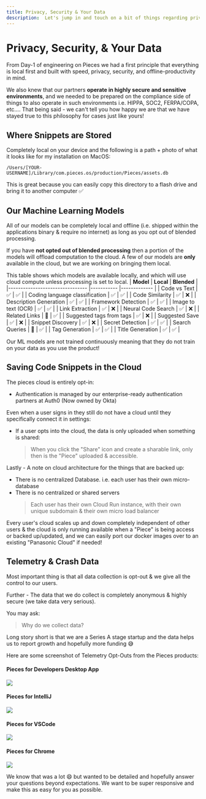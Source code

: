 ```yaml
---
title: Privacy, Security & Your Data
description:  Let's jump in and touch on a bit of things regarding privacy, data, cloud-based features, and our ML models!
---
```


<link rel="canonical" href="https://docs.pieces.app/product-highlights-and-benefits/privacy-security-data" />

# Privacy, Security, & Your Data
From Day-1 of engineering on Pieces we had a first principle that everything is local first and built with speed, privacy, security, and offline-productivity in mind.

We also knew that our partners **operate in highly secure and sensitive environments**, and we needed to be prepared on the compliance side of things to also operate in such environments i.e. HIPPA, SOC2, FERPA/COPA, etc…. That being said - we can't tell you how happy we are that we have stayed true to this philosophy for cases just like yours!

## Where Snippets are Stored
Completely local on your device and the following is a path + photo of what it looks like for my installation on MacOS:


```/Users/[YOUR-USERNAME]/Library/com.pieces.os/production/Pieces/assets.db```

This is great because you can easily copy this directory to a flash drive and bring it to another computer ✅

## Our Machine Learning Models
All of our models can be completely local and offline (i.e. shipped within the applications binary & require no internet) as long as you opt out of blended processing.

If you have **not opted out of blended processing** then a portion of the models will offload computation to the cloud. A few of our models are **only** available in the cloud, but we are working on bringing them local.

This table shows which models are available locally, and which will use cloud compute unless
processing is set to local.
| **Model**                      	| **Local** 	| **Blended** 	|
|--------------------------------	|-----------	|-------------	|
| Code vs Text                   	|      ✅    	|       ✅     	|
| Coding language classification 	|      ✅     	|       ✅     	|
| Code Similarity                	|      ✅     	|       ❌     	|
| Description Generation         	|      ✅     	|       ✅      |
| Framework Detection            	|      ✅     	|       ✅      |
| Image to text (OCR)            	|      ✅     	|       ✅     	|
| Link Extraction                	|      ✅     	|       ❌     	|
| Neural Code Search             	|      ✅     	|       ❌      |
| Related Links                  	|      🚧    	|       ✅      |
| Suggested tags from tags       	|      ✅    	|       ❌     	|
| Suggested Save                 	|      ✅    	|       ❌     	|
| Snippet Discovery              	|      ✅    	|       ❌     	|
| Secret Detection               	|      ✅    	|       ✅     	|
| Search Queries                  	|      🚧    	|       ✅     	|
| Tag Generation                 	|      ✅     	|       ✅      |
| Title Generation               	|      ✅     	|       ✅      |


Our ML models are not trained continuously meaning that they do not train on your data as you use the product!

## Saving Code Snippets in the Cloud
The pieces cloud is entirely opt-in:
- Authentication is managed by our enterprise-ready authentication partners at Auth0 (Now owned by Okta)

Even when a user signs in they still do not have a cloud until they specifically connect it in settings:

- If a user opts into the cloud, the data is only uploaded when something is shared:
    > When you click the "Share" icon and create a sharable link, only then is the "Piece" uploaded & accessible.

Lastly - A note on cloud architecture for the things that are backed up:
- There is no centralized Database. i.e. each user has their own micro-database
- There is no centralized or shared servers
  > Each user has their own Cloud Run instance, with their own unique subdomain & their own micro load balancer

Every user's cloud scales up and down completely independent of other users & the cloud is only running available when a "Piece" is being access or backed up/updated, and we can easily port our docker images over to an existing "Panasonic Cloud" if needed!

## Telemetry & Crash Data
Most important thing is that all data collection is opt-out & we give all the control to our users.

Further - The data that we do collect is completely anonymous & highly secure (we take data very serious).

You may ask:
> Why do we collect data?

Long story short is that we are a Series A stage startup and the data helps us to report growth and hopefully more funding 😅

Here are some screenshot of Telemetry Opt-Outs from the Pieces products:

#### Pieces for Developers Desktop App

![](/assets/pfd_telemetry.png)

#### Pieces for IntelliJ

![](/assets/intellij_telemetry.png)

#### Pieces for VSCode

![](/assets/vscode_telemetry.png)

#### Pieces for Chrome

![](/assets/chrome_telemetry.png)

We know that was a lot 😄 but wanted to be detailed and hopefully answer your questions beyond expectations. We want to be super responsive and make this as easy for you as possible.